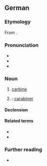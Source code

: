 {{also|karabiner}}
==German==

===Etymology===
From {{af|de|lang1=fr|carabine|-er}}.

===Pronunciation===
* {{IPA|de|/kaʁaˈbiːnɐ/}}
* {{audio|de|De-Karabiner.ogg|Audio}}
* {{hyph|de|Ka·ra·bi·ner}}

===Noun===
{{de-noun|m}}

# [[carbine]]
# {{lb|de|Austria}} {{non-gloss definition|short for}} {{m|de|Karabinerhaken}}: [[carabiner]]

====Declension====
{{de-ndecl|m}}

====Related terms====
* {{l|de|Karabinerhaken}}
* {{l|de|Karabinerverschluss}}

===Further reading===
* {{pedia|lang=de}}

{{C|de|Climbing|Weapons}}